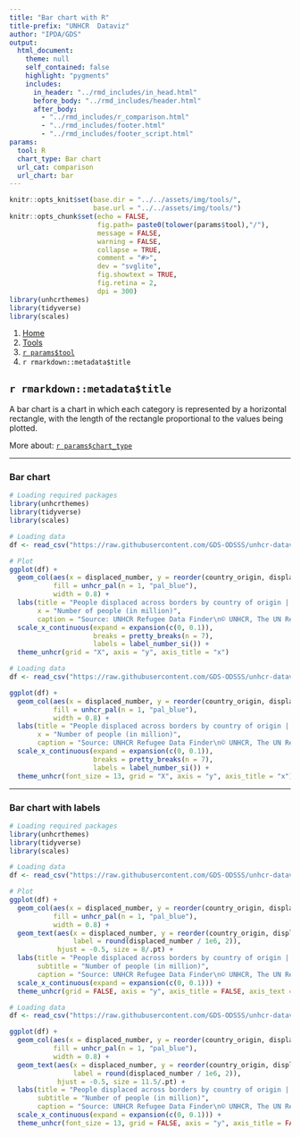 ```yaml
---
title: "Bar chart with R"
title-prefix: "UNHCR  Dataviz"
author: "IPDA/GDS"
output:
  html_document:
    theme: null
    self_contained: false
    highlight: "pygments"
    includes:
      in_header: "../rmd_includes/in_head.html"
      before_body: "../rmd_includes/header.html"
      after_body:
        - "../rmd_includes/r_comparison.html"
        - "../rmd_includes/footer.html"
        - "../rmd_includes/footer_script.html"
params:
  tool: R
  chart_type: Bar chart
  url_cat: comparison
  url_chart: bar
---
```


```r
knitr::opts_knit$set(base.dir = "../../assets/img/tools/",
                     base.url = "../../assets/img/tools/")
knitr::opts_chunk$set(echo = FALSE,
                      fig.path= paste0(tolower(params$tool),"/"),
                      message = FALSE,
                      warning = FALSE,
                      collapse = TRUE,
                      comment = "#>",
                      dev = "svglite",
                      fig.showtext = TRUE,
                      fig.retina = 2,
                      dpi = 300)
library(unhcrthemes)
library(tidyverse)
library(scales)
```

<main id="tools" class="container mt-5">

<!-- Breadcrumb is filled automatically with the text from Title and Tool parameter in YAML --> 
<nav aria-label="breadcrumb">
    <ol class="breadcrumb">
        <li class="breadcrumb-item"><a href="/">Home</a></li>
        <li class="breadcrumb-item"><a href="/tools/">Tools</a></li>
        <li class="breadcrumb-item"><a href="/tools/`r tolower(params$tool)`/">`r params$tool`</a></li>
        <li class="breadcrumb-item active" aria-current="page">`r rmarkdown::metadata$title`</li>
    </ol>
</nav>

<!-- Intro header --> 
<div class="my-5 text-center">

## `r rmarkdown::metadata$title`

<div class="row justify-content-center">
<div class="col-lg-8">

<!-- Only text to change below, the rest comes from the YAML --> 
A bar chart is a chart in which each category is represented by a horizontal rectangle, with the length of the rectangle proportional to the values being plotted.

More about: <a href="/chart_gallery/`r params$url_cat`.html#`r params$url_chart`">`r params$chart_type`</a>

</div>
</div>
</div>


----

<!-- Beginning of section, should be preceded by hr (----) --> 
<section class="my-5">

### Bar chart

<div class="row">

<!-- First column for large screen --> 
<div class="col-lg-6">

```r
# Loading required packages
library(unhcrthemes)
library(tidyverse)
library(scales)

# Loading data
df <- read_csv("https://raw.githubusercontent.com/GDS-ODSSS/unhcr-dataviz-platform/master/data/comparison/bar.csv")

# Plot
ggplot(df) +
  geom_col(aes(x = displaced_number, y = reorder(country_origin, displaced_number)),
           fill = unhcr_pal(n = 1, "pal_blue"),
           width = 0.8) +
  labs(title = "People displaced across borders by country of origin | 2021",
       x = "Number of people (in million)",
       caption = "Source: UNHCR Refugee Data Finder\n© UNHCR, The UN Refugee Agency") +
  scale_x_continuous(expand = expansion(c(0, 0.1)),
                     breaks = pretty_breaks(n = 7),
                     labels = label_number_si()) +
  theme_unhcr(grid = "X", axis = "y", axis_title = "x")
```

</div>
<!-- End First column --->

<!-- Second column for large screen --> 
<div class="col-lg-6">


```r
# Loading data
df <- read_csv("https://raw.githubusercontent.com/GDS-ODSSS/unhcr-dataviz-platform/master/data/comparison/bar.csv")

ggplot(df) +
  geom_col(aes(x = displaced_number, y = reorder(country_origin, displaced_number)),
           fill = unhcr_pal(n = 1, "pal_blue"),
           width = 0.8) +
  labs(title = "People displaced across borders by country of origin | 2021",
       x = "Number of people (in million)",
       caption = "Source: UNHCR Refugee Data Finder\n© UNHCR, The UN Refugee Agency") +
  scale_x_continuous(expand = expansion(c(0, 0.1)),
                     breaks = pretty_breaks(n = 7),
                     labels = label_number_si()) +
  theme_unhcr(font_size = 13, grid = "X", axis = "y", axis_title = "x")
```

</div>
<!-- End Second column --->

</div>
</section>
<!-- End of section --->

----

<!-- Beginning of section, should be preceded by hr (----) --> 
<section class="my-5">

### Bar chart with labels

<div class="row">

<!-- First column for large screen --> 
<div class="col-lg-6">

```r
# Loading required packages
library(unhcrthemes)
library(tidyverse)
library(scales)

# Loading data
df <- read_csv("https://raw.githubusercontent.com/GDS-ODSSS/unhcr-dataviz-platform/master/data/comparison/bar.csv")

# Plot
ggplot(df) +
  geom_col(aes(x = displaced_number, y = reorder(country_origin, displaced_number)),
           fill = unhcr_pal(n = 1, "pal_blue"),
           width = 0.8) +
  geom_text(aes(x = displaced_number, y = reorder(country_origin, displaced_number),
                label = round(displaced_number / 1e6, 2)),
            hjust = -0.5, size = 8/.pt) +
  labs(title = "People displaced across borders by country of origin | 2021",
       subtitle = "Number of people (in million)",
       caption = "Source: UNHCR Refugee Data Finder\n© UNHCR, The UN Refugee Agency") +
  scale_x_continuous(expand = expansion(c(0, 0.1))) +
  theme_unhcr(grid = FALSE, axis = "y", axis_title = FALSE, axis_text = "y")
```

</div>
<!-- End First column --->

<!-- Second column for large screen --> 
<div class="col-lg-6">


```r
# Loading data
df <- read_csv("https://raw.githubusercontent.com/GDS-ODSSS/unhcr-dataviz-platform/master/data/comparison/bar.csv")

ggplot(df) +
  geom_col(aes(x = displaced_number, y = reorder(country_origin, displaced_number)),
           fill = unhcr_pal(n = 1, "pal_blue"),
           width = 0.8) +
  geom_text(aes(x = displaced_number, y = reorder(country_origin, displaced_number),
                label = round(displaced_number / 1e6, 2)),
            hjust = -0.5, size = 11.5/.pt) +
  labs(title = "People displaced across borders by country of origin | 2021",
       subtitle = "Number of people (in million)",
       caption = "Source: UNHCR Refugee Data Finder\n© UNHCR, The UN Refugee Agency") +
  scale_x_continuous(expand = expansion(c(0, 0.1))) +
  theme_unhcr(font_size = 13, grid = FALSE, axis = "y", axis_title = FALSE, axis_text = "y")
```

</div>
<!-- End Second column --->

</div>
</section>
<!-- End of section --->

<!-- To add sections just copy the whole code between the above section tag --->

</main>
